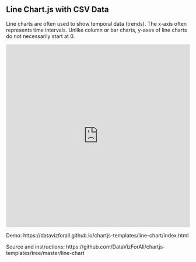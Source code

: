 ## Line Chart.js with CSV Data {#chartjs-line-csv}

Line charts are often used to show temporal data (trends). The x-axis often represents time intervals. Unlike column or bar charts, y-axes of line charts do not necessarily start at 0.

<iframe src="https://datavizforall.github.io/chartjs-templates/line-chart/index.html" width="100%" height=500 style="border: 0"></iframe>

Demo: https://datavizforall.github.io/chartjs-templates/line-chart/index.html

Source and instructions: https://github.com/DataVizForAll/chartjs-templates/tree/master/line-chart
